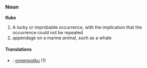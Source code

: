 ===Noun===
'''fluke'''
#A lucky or improbable occurrence, with the implication that the occurrence could not be repeated
# appendage on a marine animal, such as a whale

====Translations====
*{{msg:fi}}: [[onnenpotku]] (1)